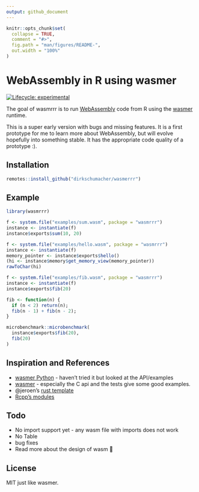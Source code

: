 ```yaml
---
output: github_document
---
```


<!-- README.md is generated from README.Rmd. Please edit that file -->

```r
knitr::opts_chunk$set(
  collapse = TRUE,
  comment = "#>",
  fig.path = "man/figures/README-",
  out.width = "100%"
)
```

# WebAssembly in R using wasmer

<!-- badges: start -->
[![Lifecycle: experimental](https://img.shields.io/badge/lifecycle-experimental-orange.svg)](https://www.tidyverse.org/lifecycle/#experimental)
<!-- badges: end -->

The goal of wasmrrr is to run [WebAssembly](https://developer.mozilla.org/en-US/docs/WebAssembly/Concepts) code from R using the [wasmer](https://wasmer.io/) runtime.

This is a super early version with bugs and missing features. It is a first prototype for me to learn more about WebAssembly, but will evolve hopefully into something stable. It has the appropriate code quality of a prototype :).

## Installation

``` r
remotes::install_github("dirkschumacher/wasmerrr")
```

## Example

```r
library(wasmrrr)
```

```r
f <- system.file("examples/sum.wasm", package = "wasmrrr")
instance <- instantiate(f)
instance$exports$sum(10, 20)
```

```r
f <- system.file("examples/hello.wasm", package = "wasmrrr")
instance <- instantiate(f)
memory_pointer <- instance$exports$hello()
(hi <- instance$memory$get_memory_view(memory_pointer))
rawToChar(hi)
```

```r
f <- system.file("examples/fib.wasm", package = "wasmrrr")
instance <- instantiate(f)
instance$exports$fib(20)

fib <- function(n) {
  if (n < 2) return(n);
  fib(n - 1) + fib(n - 2);
}

microbenchmark::microbenchmark(
  instance$exports$fib(20),
  fib(20)
)
```


## Inspiration and References

* [wasmer Python](https://github.com/wasmerio/python-ext-wasm) - haven't tried it but looked at the API/examples
* [wasmer](https://github.com/wasmerio/wasmer) - especially the C api and the tests give some good examples.
* @jeroen's [rust template](https://github.com/r-rust/hellorust)
* [Rcpp's modules](http://dirk.eddelbuettel.com/code/rcpp/Rcpp-modules.pdf)

## Todo

* No import support yet - any wasm file with imports does not work
* No Table
* bug fixes
* Read more about the design of wasm 🙈

## License

MIT just like wasmer.
